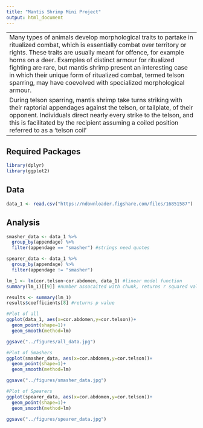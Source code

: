 ```yaml
---
title: "Mantis Shrimp Mini Project"
output: html_document
---
```


---
Many types of animals develop morphological traits to partake in ritualized combat, which is essentially combat over territory or rights. These traits are usually meant for offence, for example horns on a deer. Examples of distinct armour for ritualized fighting are rare, but mantis shrimp present an interesting case in which their unique form of ritualized combat, termed telson sparring, may have coevolved with specialized morphological armour.
During telson sparring, mantis shrimp take turns striking with their raptorial appendages against the telson, or tailplate, of their opponent. Individuals direct nearly every strike to the telson, and this is facilitated by the recipient assuming a coiled position referred to as a ‘telson coil’
---

## Required Packages

```r
library(dplyr)
library(ggplot2)
```

## Data
```r
data_1 <- read.csv("https://ndownloader.figshare.com/files/16851587")
```

## Analysis
```r

smasher_data <- data_1 %>%
  group_by(appendage) %>%
  filter(appendage == "smasher") #strings need quotes 

spearer_data <- data_1 %>%
  group_by(appendage) %>%
  filter(appendage != "smasher")

lm_1 <- lm(cor.telson~cor.abdomen, data_1) #linear model function 
summary(lm_1)[[9]] #number assocaited with chunk, returns r squared value

results <- summary(lm_1) 
results$coefficients[8] #returns p value

#Plot of all 
ggplot(data_1, aes(x=cor.abdomen,y=cor.telson))+
  geom_point(shape=1)+
  geom_smooth(method=lm)

ggsave("../figures/all_data.jpg")

#Plot of Smashers
ggplot(smasher_data, aes(x=cor.abdomen,y=cor.telson))+
  geom_point(shape=1)+
  geom_smooth(method=lm)

ggsave("../figures/smasher_data.jpg")

#Plot of Spearers
ggplot(spearer_data, aes(x=cor.abdomen,y=cor.telson))+
  geom_point(shape=1)+
  geom_smooth(method=lm)

ggsave("../figures/spearer_data.jpg")
  
```



